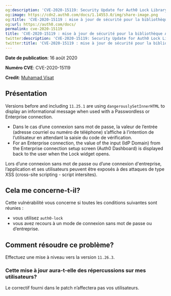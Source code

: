 ```yaml
---
og:description: 'CVE-2020-15119: Security Update for Auth0 Lock Library'
og:image: https://cdn2.auth0.com/docs/1.14553.0/img/share-image.png
og:title: 'CVE-2020-15119 : mise à jour de sécurité pour la bibliothèque Auth0 Lock'
og:url: https://auth0.com/docs/
permalink: cve-2020-15119
title: 'CVE-2020-15119 : mise à jour de sécurité pour la bibliothèque Auth0 Lock'
twitter:description: 'CVE-2020-15119: Security Update for Auth0 Lock Library'
twitter:title: 'CVE-2020-15119 : mise à jour de sécurité pour la bibliothèque Auth0 Lock'
---
```


**Date de publication**: 16 août 2020

**Numéro CVE**: CVE-2020-15119

**Credit**: [Muhamad Visat](https://github.com/mvisat)

## Présentation

Versions before and including `11.25.1` are using `dangerouslySetInnerHTML` to display an informational message when used with a <Tooltip tip="Passwordless: Form of authentication that does not rely on a password as the first factor." cta="View Glossary" href="/docs/glossary?term=Passwordless">Passwordless</Tooltip> or Enterprise connection.

* Dans le cas d’une connexion sans mot de passe, la valeur de l’entrée (adresse courriel ou numéro de téléphone) s’affiche à l’intention de l’utilisateur en attendant la saisie du code de vérification.
* For an Enterprise connection, the value of the input (<Tooltip tip="Identity Provider (IdP): Service that stores and manages digital identities." cta="View Glossary" href="/docs/glossary?term=IdP">IdP</Tooltip> Domain) from the Enterprise connection setup screen (<Tooltip tip="Auth0 Dashboard: Auth0's main product to configure your services." cta="View Glossary" href="/docs/glossary?term=Auth0+Dashboard">Auth0 Dashboard</Tooltip>) is displayed back to the user when the Lock widget opens.

Lors d’une connexion sans mot de passe ou d’une connexion d'entreprise, l’application et ses utilisateurs peuvent être exposés à des attaques de type XSS (cross-site scripting - script intersites).

## Cela me concerne-t-il?

Cette vulnérabilité vous concerne si toutes les conditions suivantes sont réunies :

* vous utilisez `auth0-lock`
* vous avez recours à un mode de connexion sans mot de passe ou d’entreprise.

## Comment résoudre ce problème?

Effectuez une mise à niveau vers la version `11.26.3`.

### Cette mise à jour aura-t-elle des répercussions sur mes utilisateurs?

Le correctif fourni dans le patch n’affectera pas vos utilisateurs.